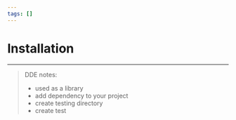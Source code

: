 ```yaml
---
tags: []
---
```



<Tags />

# Installation

---

> DDE notes:
>
> - used as a library
> - add dependency to your project
> - create testing directory
> - create test
